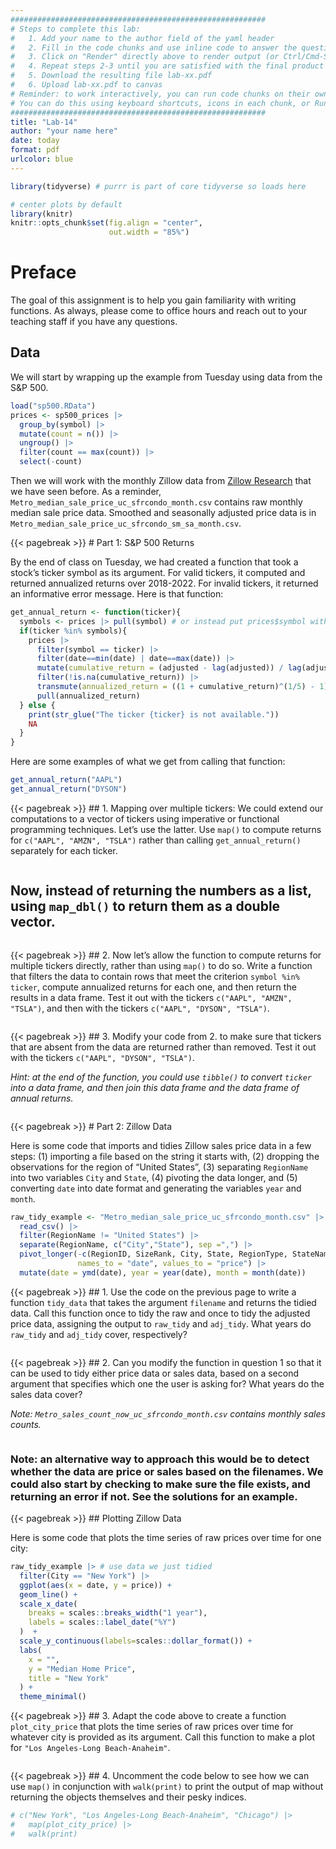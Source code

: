 ```yaml
---
#########################################################
# Steps to complete this lab:
#   1. Add your name to the author field of the yaml header
#   2. Fill in the code chunks and use inline code to answer the questions 
#   3. Click on "Render" directly above to render output (or Ctrl/Cmd-Shift-K)
#   4. Repeat steps 2-3 until you are satisfied with the final product
#   5. Download the resulting file lab-xx.pdf
#   6. Upload lab-xx.pdf to canvas
# Reminder: to work interactively, you can run code chunks on their own
# You can do this using keyboard shortcuts, icons in each chunk, or Run at the top right of this pane
#########################################################
title: "Lab-14"
author: "your name here"
date: today
format: pdf
urlcolor: blue
---
```


```r
library(tidyverse) # purrr is part of core tidyverse so loads here

# center plots by default
library(knitr)
knitr::opts_chunk$set(fig.align = "center",
                      out.width = "85%")
```

# Preface

The goal of this assignment is to help you gain familiarity with writing functions. As always, please come to office hours and reach out to your teaching staff if you have any questions.

## Data

We will start by wrapping up the example from Tuesday using data from the S&P 500.

```r
load("sp500.RData")
prices <- sp500_prices |>
  group_by(symbol) |>
  mutate(count = n()) |>
  ungroup() |>
  filter(count == max(count)) |>
  select(-count)
```

Then we will work with the monthly Zillow data from [Zillow Research](https://www.zillow.com/research/data/) that we have seen before. As a reminder, `Metro_median_sale_price_uc_sfrcondo_month.csv` contains raw monthly median sale price data. Smoothed and seasonally adjusted price data is in `Metro_median_sale_price_uc_sfrcondo_sm_sa_month.csv`.


{{< pagebreak >}}
# Part 1: S&P 500 Returns

By the end of class on Tuesday, we had created a function that took a stock's ticker symbol as its argument. For valid tickers, it computed and returned annualized returns over 2018-2022. For invalid tickers, it returned an informative error message. Here is that function:

```r
get_annual_return <- function(ticker){
  symbols <- prices |> pull(symbol) # or instead put prices$symbol within the if()
  if(ticker %in% symbols){
    prices |>
      filter(symbol == ticker) |>
      filter(date==min(date) | date==max(date)) |>
      mutate(cumulative_return = (adjusted - lag(adjusted)) / lag(adjusted) ) |>
      filter(!is.na(cumulative_return)) |>
      transmute(annualized_return = ((1 + cumulative_return)^(1/5) - 1) * 100) |>
      pull(annualized_return)
  } else {
    print(str_glue("The ticker {ticker} is not available."))
    NA
  }
}
```

Here are some examples of what we get from calling that function:

```r
get_annual_return("AAPL")
get_annual_return("DYSON")
```


{{< pagebreak >}}
## 1. Mapping over multiple tickers: We could extend our computations to a vector of tickers using imperative or functional programming techniques. Let's use the latter. Use `map()` to compute returns for `c("AAPL", "AMZN", "TSLA")` rather than calling `get_annual_return()` separately for each ticker.

```r

```

\vfill
## Now, instead of returning the numbers as a list, using `map_dbl()` to return them as a double vector.
```r

```
\vfill


{{< pagebreak >}}
## 2. Now let's allow the function to compute returns for multiple tickers directly, rather than using `map()` to do so. Write a function that filters the data to contain rows that meet the criterion `symbol %in% ticker`, compute annualized returns for each one, and then return the results in a data frame. Test it out with the tickers `c("AAPL", "AMZN", "TSLA")`, and then with the tickers `c("AAPL", "DYSON", "TSLA")`.

```r

```


{{< pagebreak >}}
## 3. Modify your code from 2. to make sure that tickers that are absent from the data are returned rather than removed. Test it out with the tickers `c("AAPL", "DYSON", "TSLA")`.

*Hint: at the end of the function, you could use `tibble()` to convert `ticker` into a data frame, and then join this data frame and the data frame of annual returns.*

<!-- Note: you can modify the function to include missing tickers in three steps: 1. compute annualized returns as above; 2. use tibble to create a data frame with column symbol based on ticker; and 3. join the tibble with annualized returns by symbol, return the result. -->

```r

```




{{< pagebreak >}}
# Part 2: Zillow Data

Here is some code that imports and tidies Zillow sales price data in a few steps: (1) importing a file based on the string it starts with, (2) dropping the observations for the region of "United States", (3) separating `RegionName` into two variables `City` and `State`, (4) pivoting the data longer, and (5) converting `date` into date format and generating the variables `year` and `month`.

```r
raw_tidy_example <- "Metro_median_sale_price_uc_sfrcondo_month.csv" |> 
  read_csv() |> 
  filter(RegionName != "United States") |> 
  separate(RegionName, c("City","State"), sep =",") |>
  pivot_longer(-c(RegionID, SizeRank, City, State, RegionType, StateName), 
               names_to = "date", values_to = "price") |>
  mutate(date = ymd(date), year = year(date), month = month(date))
```


{{< pagebreak >}}
## 1. Use the code on the previous page to write a function `tidy_data` that takes the argument `filename` and returns the tidied data. Call this function once to tidy the raw and once to tidy the adjusted price data, assigning the output to `raw_tidy` and `adj_tidy`. What years do `raw_tidy` and `adj_tidy` cover, respectively?

```r

```


{{< pagebreak >}}
## 2. Can you modify the function in question 1 so that it can be used to tidy either price data or sales data, based on a second argument that specifies which one the user is asking for? What years do the sales data cover?

*Note: `Metro_sales_count_now_uc_sfrcondo_month.csv` contains monthly sales counts.*

```r

```


\vfill
### Note: an alternative way to approach this would be to detect whether the data are price or sales based on the filenames. We could also start by checking to make sure the file exists, and returning an error if not. See the solutions for an example.


{{< pagebreak >}}
## Plotting Zillow Data

Here is some code that plots the time series of raw prices over time for one city:

``` r
raw_tidy_example |> # use data we just tidied
  filter(City == "New York") |>
  ggplot(aes(x = date, y = price)) +
  geom_line() +
  scale_x_date(
    breaks = scales::breaks_width("1 year"),
    labels = scales::label_date("%Y")
  )  +
  scale_y_continuous(labels=scales::dollar_format()) +
  labs(
    x = "",
    y = "Median Home Price",
    title = "New York"
  ) +
  theme_minimal()
```


{{< pagebreak >}}
## 3. Adapt the code above to create a function `plot_city_price` that plots the time series of raw prices over time for whatever city is provided as its argument. Call this function to make a plot for `"Los Angeles-Long Beach-Anaheim"`.

``` r

```


{{< pagebreak >}}
## 4. Uncomment the code below to see how we can use `map()` in conjunction with `walk(print)` to print the output of map without returning the objects themselves and their pesky indices.

``` r
# c("New York", "Los Angeles-Long Beach-Anaheim", "Chicago") |> 
#   map(plot_city_price) |> 
#   walk(print)
```

